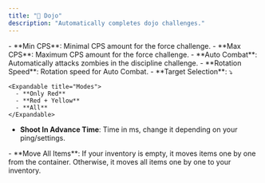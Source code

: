 ```yaml
---
title: "🏯 Dojo"
description: "Automatically completes dojo challenges."
---
```


<Accordion title="Force " icon="boxing-glove">
  - **Min CPS**: Minimal CPS amount for the force challenge.
  - **Max CPS**: Maximum CPS amount for the force challenge.
</Accordion>

<Accordion title="Discipline" icon="sword">
  - **Auto Combat**: Automatically attacks zombies in the discipline challenge.
  - **Rotation Speed**: Rotation speed for Auto Combat.
</Accordion>

<Accordion title="Mastery" icon="bow-arrow">
  - **Target Selection**: ⤵

    <Expandable title="Modes">
      - **Only Red**
      - **Red + Yellow**
      - **All**
    </Expandable>
  - **Shoot In Advance Time**: Time in ms, change it depending on your ping/settings.
</Accordion>

<Accordion title="Inventory" icon="sparkles">
  - **Move All Items**: If your inventory is empty, it moves items one by one from the container. Otherwise, it moves all items one by one to your inventory.
</Accordion>
